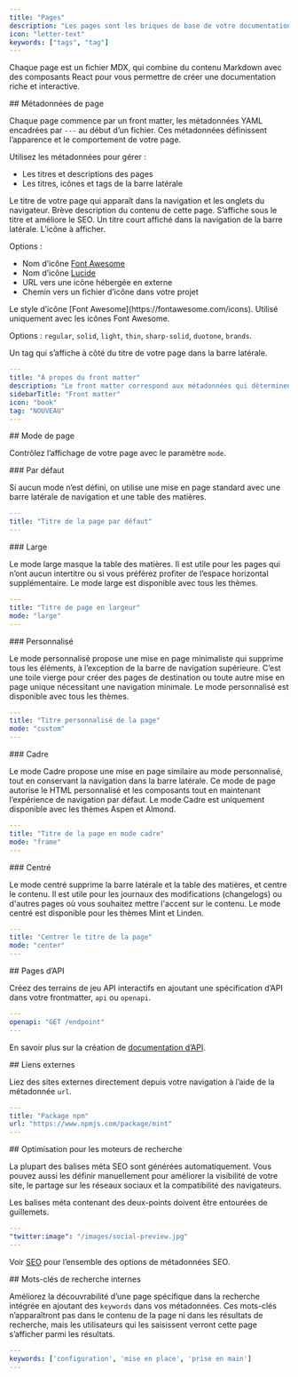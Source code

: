 ```yaml
---
title: "Pages"
description: "Les pages sont les briques de base de votre documentation"
icon: "letter-text"
keywords: ["tags", "tag"]
---
```


Chaque page est un fichier MDX, qui combine du contenu Markdown avec des composants React pour vous permettre de créer une documentation riche et interactive.

<div id="page-metadata">
  ## Métadonnées de page
</div>

Chaque page commence par un front matter, les métadonnées YAML encadrées par `---` au début d’un fichier. Ces métadonnées définissent l’apparence et le comportement de votre page.

Utilisez les métadonnées pour gérer :

* Les titres et descriptions des pages
* Les titres, icônes et tags de la barre latérale

<ResponseField name="title" type="string" required>
  Le titre de votre page qui apparaît dans la navigation et les onglets du navigateur.
</ResponseField>

<ResponseField name="description" type="string">
  Brève description du contenu de cette page. S’affiche sous le titre et améliore le SEO.
</ResponseField>

<ResponseField name="sidebarTitle" type="string">
  Un titre court affiché dans la navigation de la barre latérale.
</ResponseField>

<ResponseField name="icon" type="string">
  L’icône à afficher.

  Options :

  * Nom d’icône [Font Awesome](https://fontawesome.com/icons)
  * Nom d’icône [Lucide](https://lucide.dev/icons)
  * URL vers une icône hébergée en externe
  * Chemin vers un fichier d’icône dans votre projet
</ResponseField>

<ResponseField name="iconType" type="string">
  Le style d’icône [Font Awesome](https://fontawesome.com/icons). Utilisé uniquement avec les icônes Font Awesome.

  Options : `regular`, `solid`, `light`, `thin`, `sharp-solid`, `duotone`, `brands`.
</ResponseField>

<ResponseField name="tag" type="string">
  Un tag qui s’affiche à côté du titre de votre page dans la barre latérale.
</ResponseField>

```yaml Exemple d’encapsulation de frontmatter YAML
---
title: "À propos du front matter"
description: "Le front matter correspond aux métadonnées qui déterminent l’apparence et le comportement de votre page"
sidebarTitle: "Front matter"
icon: "book"
tag: "NOUVEAU"
---
```

<div id="page-mode">
  ## Mode de page
</div>

Contrôlez l’affichage de votre page avec le paramètre `mode`.

<div id="default">
  ### Par défaut
</div>

Si aucun mode n’est défini, on utilise une mise en page standard avec une barre latérale de navigation et une table des matières.

```yaml
---
title: "Titre de la page par défaut"
---
```

<div id="wide">
  ### Large
</div>

Le mode large masque la table des matières. Il est utile pour les pages qui n’ont aucun intertitre ou si vous préférez profiter de l’espace horizontal supplémentaire. Le mode large est disponible avec tous les thèmes.

```yaml
---
title: "Titre de page en largeur"
mode: "large"
---
```

<div id="custom">
  ### Personnalisé
</div>

Le mode personnalisé propose une mise en page minimaliste qui supprime tous les éléments, à l’exception de la barre de navigation supérieure. C’est une toile vierge pour créer des pages de destination ou toute autre mise en page unique nécessitant une navigation minimale. Le mode personnalisé est disponible avec tous les thèmes.

```yaml
---
title: "Titre personnalisé de la page"
mode: "custom"
---
```

<div id="frame">
  ### Cadre
</div>

Le mode Cadre propose une mise en page similaire au mode personnalisé, tout en conservant la navigation dans la barre latérale. Ce mode de page autorise le HTML personnalisé et les composants tout en maintenant l’expérience de navigation par défaut. Le mode Cadre est uniquement disponible avec les thèmes Aspen et Almond.

```yaml
---
title: "Titre de la page en mode cadre"
mode: "frame"
---
```

<div id="center">
  ### Centré
</div>

Le mode centré supprime la barre latérale et la table des matières, et centre le contenu. Il est utile pour les journaux des modifications (changelogs) ou d&#39;autres pages où vous souhaitez mettre l&#39;accent sur le contenu. Le mode centré est disponible pour les thèmes Mint et Linden.

```yaml
---
title: "Centrer le titre de la page"
mode: "center"
---
```

<div id="api-pages">
  ## Pages d’API
</div>

Créez des terrains de jeu API interactifs en ajoutant une spécification d’API dans votre frontmatter, `api` ou `openapi`.

```yaml
---
openapi: "GET /endpoint"
---
```

En savoir plus sur la création de [documentation d’API](/fr/api-playground/overview).

<div id="external-links">
  ## Liens externes
</div>

Liez des sites externes directement depuis votre navigation à l’aide de la métadonnée `url`.

```yaml
---
title: "Package npm"
url: "https://www.npmjs.com/package/mint"
---
```

<div id="search-engine-optimization">
  ## Optimisation pour les moteurs de recherche
</div>

La plupart des balises méta SEO sont générées automatiquement. Vous pouvez aussi les définir manuellement pour améliorer la visibilité de votre site, le partage sur les réseaux sociaux et la compatibilité des navigateurs.

<Note>
  Les balises méta contenant des deux-points doivent être entourées de guillemets.
</Note>

```yaml
---
"twitter:image": "/images/social-preview.jpg"
---
```

Voir [SEO](/fr/settings/seo) pour l’ensemble des options de métadonnées SEO.

<div id="internal-search-keywords">
  ## Mots-clés de recherche internes
</div>

Améliorez la découvrabilité d’une page spécifique dans la recherche intégrée en ajoutant des `keywords` dans vos métadonnées. Ces mots-clés n’apparaîtront pas dans le contenu de la page ni dans les résultats de recherche, mais les utilisateurs qui les saisissent verront cette page s’afficher parmi les résultats.

```yaml
---
keywords: ['configuration', 'mise en place', 'prise en main']
---
```
